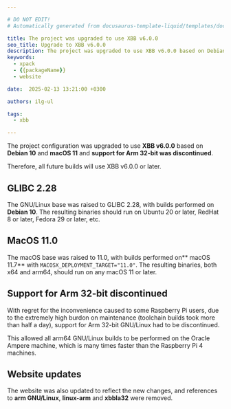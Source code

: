 ```yaml
---

# DO NOT EDIT!
# Automatically generated from docusaurus-template-liquid/templates/docusaurus.

title: The project was upgraded to use XBB v6.0.0
seo_title: Upgrade to XBB v6.0.0
description: The project was upgraded to use XBB v6.0.0 based on Debian 10 and macOS 11.0.
keywords:
  - xpack
  - {{packageName}}
  - website

date:  2025-02-13 13:21:00 +0300

authors: ilg-ul

tags:
  - xbb

---
```



The project configuration was upgraded to use **XBB v6.0.0** based
on **Debian 10** and **macOS 11**
and **support for Arm 32-bit was discontinued**.

Therefore, all future builds will use XBB v6.0.0 or later.

<!--truncate-->

<PageMetadata title={frontMatter.seo_title} />

## GLIBC 2.28

The GNU/Linux base was raised to GLIBC 2.28, with builds performed on **Debian 10**.
The resulting binaries should run on Ubuntu 20 or later, RedHat 8 or later,
Fedora 29 or later, etc.

## MacOS 11.0

The macOS base was raised to 11.0, with builds performed on** macOS 11.7** with
`MACOSX_DEPLOYMENT_TARGET="11.0"`. The resulting binaries, both x64 and arm64,
should run on any macOS 11 or later.

## Support for Arm 32-bit discontinued

With regret for the inconvenience caused to some Raspberry Pi users,
due to the extremely high burdon on maintenance (toolchain builds took
more than half a day), support for Arm 32-bit GNU/Linux had to be discontinued.

This allowed all arm64 GNU/Linux builds to be performed on the Oracle Ampere
machine, which is many times faster than the Raspberry Pi 4 machines.

## Website updates

The website was also updated to reflect the new changes, and references to
**arm GNU/Linux**, **linux-arm** and **xbbla32**  were removed.
